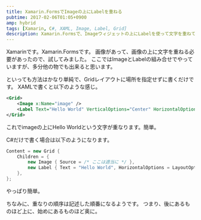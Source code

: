```yaml
---
title: Xamarin.FormsでImageの上にLabelを重ねる
pubtime: 2017-02-06T01:05+0900
amp: hybrid
tags: [Xamarin, C#, XAML, Image, Label, Grid]
description: Xamarin.Formsで、Imageウィジェットの上にLabelを使って文字を重ねてみました。単純に重ねて表示する方法なので、ImageとLabel以外の組み合わせでも使えるはずです。
---
```


Xamarinです。Xamarin.Formsです。
画像があって、画像の上に文字を重ねる必要があったので、試してみました。
ここではImageとLabelの組み合せでやっていますが、多分他の物でも出来ると思います。

といっても方法はかなり単純で、Gridレイアウトに場所を指定せずに書くだけです。
XAMLで書くと以下のような感じ。
``` xml
<Grid>
    <Image x:Name="image" />
    <Label Text="Hello World" VerticalOptions="Center" HorizontalOptions="Center" />
</Grid>
```
これでimageの上にHello Worldという文字が重なります。簡単。

C#だけで書く場合は以下のようになります。
``` cs
Content = new Grid {
    Children = {
        new Image { Source = /* ここは適当に */ },
        new Label { Text = "Hello World", HorizontalOptions = LayoutOptions.Center, VerticalOptions = LayoutOptions.Center },
    },
};
```
やっぱり簡単。

ちなみに、重なりの順序は記述した順番になるようです。
つまり、後にあるものほど上に、始めにあるものほど奥に。
